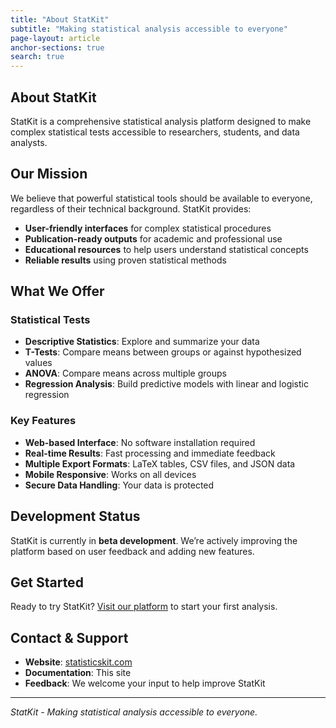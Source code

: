 ```yaml
---
title: "About StatKit"
subtitle: "Making statistical analysis accessible to everyone"
page-layout: article
anchor-sections: true
search: true
---
```


## About StatKit

StatKit is a comprehensive statistical analysis platform designed to make complex statistical tests accessible to researchers, students, and data analysts.

## Our Mission

We believe that powerful statistical tools should be available to everyone, regardless of their technical background. StatKit provides:

- **User-friendly interfaces** for complex statistical procedures
- **Publication-ready outputs** for academic and professional use
- **Educational resources** to help users understand statistical concepts
- **Reliable results** using proven statistical methods

## What We Offer

### Statistical Tests
- **Descriptive Statistics**: Explore and summarize your data
- **T-Tests**: Compare means between groups or against hypothesized values
- **ANOVA**: Compare means across multiple groups
- **Regression Analysis**: Build predictive models with linear and logistic regression

### Key Features
- **Web-based Interface**: No software installation required
- **Real-time Results**: Fast processing and immediate feedback
- **Multiple Export Formats**: LaTeX tables, CSV files, and JSON data
- **Mobile Responsive**: Works on all devices
- **Secure Data Handling**: Your data is protected

## Development Status

StatKit is currently in **beta development**. We're actively improving the platform based on user feedback and adding new features.

## Get Started

Ready to try StatKit? [Visit our platform](https://statisticskit.com) to start your first analysis.

## Contact & Support

- **Website**: [statisticskit.com](https://statisticskit.com)
- **Documentation**: This site
- **Feedback**: We welcome your input to help improve StatKit

---

*StatKit - Making statistical analysis accessible to everyone.*
